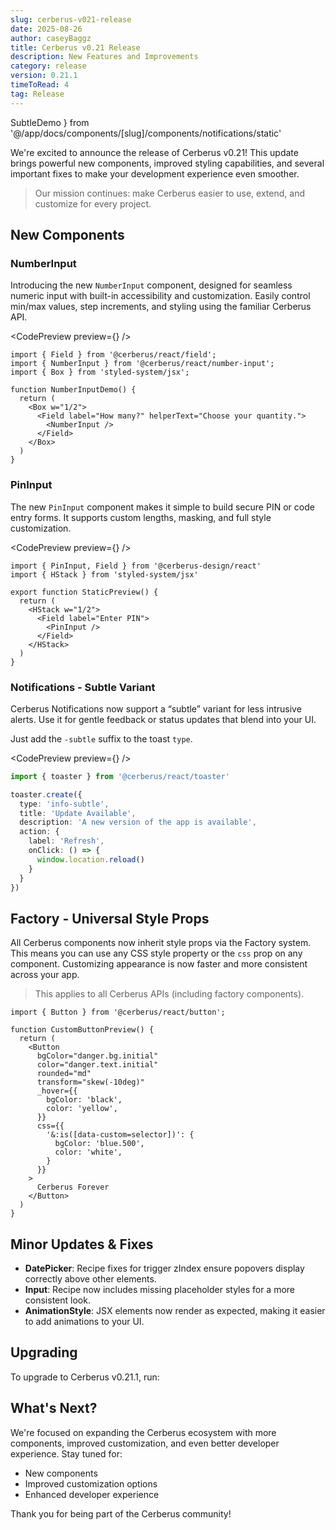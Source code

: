 ```yaml
---
slug: cerberus-v021-release
date: 2025-08-26
author: caseyBaggz
title: Cerberus v0.21 Release
description: New Features and Improvements
category: release
version: 0.21.1
timeToRead: 4
tag: Release
---
```



  SubtleDemo
} from '@/app/docs/components/[slug]/components/notifications/static'

We're excited to announce the release of Cerberus v0.21! This update brings powerful new components, improved styling capabilities, and several important fixes to make your development experience even smoother.

> Our mission continues: make Cerberus easier to use, extend, and customize for every project.

## New Components

### NumberInput

Introducing the new `NumberInput` component, designed for seamless numeric input with built-in accessibility and customization. Easily control min/max values, step increments, and styling using the familiar Cerberus API.

<CodePreview preview={<NumberInputDemo />} />
```tsx
import { Field } from '@cerberus/react/field';
import { NumberInput } from '@cerberus/react/number-input';
import { Box } from 'styled-system/jsx';

function NumberInputDemo() {
  return (
    <Box w="1/2">
      <Field label="How many?" helperText="Choose your quantity.">
        <NumberInput />
      </Field>
    </Box>
  )
}
```

### PinInput

The new `PinInput` component makes it simple to build secure PIN or code entry forms. It supports custom lengths, masking, and full style customization.

<CodePreview preview={<StaticPreview />} />
```tsx
import { PinInput, Field } from '@cerberus-design/react'
import { HStack } from 'styled-system/jsx'

export function StaticPreview() {
  return (
    <HStack w="1/2">
      <Field label="Enter PIN">
        <PinInput />
      </Field>
    </HStack>
  )
}
```

### Notifications - Subtle Variant

Cerberus Notifications now support a “subtle” variant for less intrusive alerts. Use it for gentle feedback or status updates that blend into your UI.

Just add the `-subtle` suffix to the toast `type`.

<CodePreview preview={<SubtleDemo />} />
```ts
import { toaster } from '@cerberus/react/toaster'

toaster.create({
  type: 'info-subtle',
  title: 'Update Available',
  description: 'A new version of the app is available',
  action: {
    label: 'Refresh',
    onClick: () => {
      window.location.reload()
    }
  }
})
```

## Factory - Universal Style Props

All Cerberus components now inherit style props via the Factory system. This means you can use any CSS style property or the `css` prop on any component. Customizing appearance is now faster and more consistent across your app.

> This applies to all Cerberus APIs (including factory components).

```tsx
import { Button } from '@cerberus/react/button';

function CustomButtonPreview() {
  return (
    <Button
      bgColor="danger.bg.initial"
      color="danger.text.initial"
      rounded="md"
      transform="skew(-10deg)"
      _hover={{
        bgColor: 'black',
        color: 'yellow',
      }}
      css={{
        '&:is([data-custom=selector])': {
          bgColor: 'blue.500',
          color: 'white',
        }
      }}
    >
      Cerberus Forever
    </Button>
  )
}
```

## Minor Updates & Fixes

- **DatePicker**: Recipe fixes for trigger zIndex ensure popovers display correctly above other elements.
- **Input**: Recipe now includes missing placeholder styles for a more consistent look.
- **AnimationStyle**: JSX elements now render as expected, making it easier to add animations to your UI.

## Upgrading

To upgrade to Cerberus v0.21.1, run:

<BashTabs code="npm run up:cerberus" />

## What's Next?

We're focused on expanding the Cerberus ecosystem with more components, improved customization, and even better developer experience. Stay tuned for:

- New components
- Improved customization options
- Enhanced developer experience

Thank you for being part of the Cerberus community!
